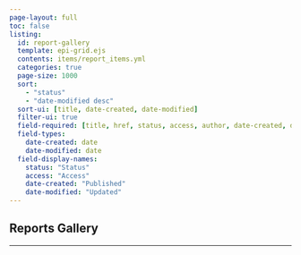```yaml
---
page-layout: full
toc: false
listing:
  id: report-gallery
  template: epi-grid.ejs
  contents: items/report_items.yml
  categories: true
  page-size: 1000
  sort: 
    - "status" 
    - "date-modified desc"
  sort-ui: [title, date-created, date-modified]
  filter-ui: true
  field-required: [title, href, status, access, author, date-created, date-modified]
  field-types:
    date-created: date
    date-modified: date
  field-display-names:
    status: "Status"
    access: "Access"
    date-created: "Published"
    date-modified: "Updated"
---
```


## Reports Gallery

---

::: {#gallery}
:::
